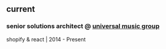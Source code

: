 ## current
### **senior solutions architect** @ [universal music group](https://www.universalmusic.com") 
shopify & react | 2014 - Present
